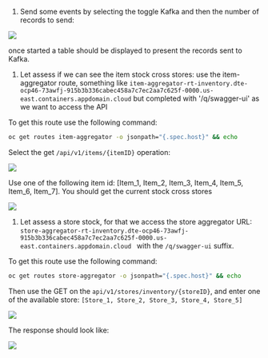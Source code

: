 

  
1. Send some events by selecting the toggle Kafka and then the number of records to send:

  ![](./images/run-simulation.png)

  once started a table should be displayed to present the records sent to Kafka. 

1. Let assess if we can see the item stock cross stores: use the item-aggregator route, something like ` item-aggregator-rt-inventory.dte-ocp46-73awfj-915b3b336cabec458a7c7ec2aa7c625f-0000.us-east.containers.appdomain.cloud ` but completed with '/q/swagger-ui' as we want to access the API
  
  To get this route use the following command:

  ```sh
  oc get routes item-aggregator -o jsonpath="{.spec.host}" && echo
  ```

   Select the get `/api/v1/items/{itemID}` operation:

  ![](./images/items-stock-req.png)

  Use one of the following item id: [Item_1, Item_2, Item_3, Item_4, Item_5, Item_6, Item_7]. You should get 
  the current stock cross stores

  ![](./images/item-stock-response.png)

1. Let assess a store stock, for that we access the store aggregator URL: `store-aggregator-rt-inventory.dte-ocp46-73awfj-915b3b336cabec458a7c7ec2aa7c625f-0000.us-east.containers.appdomain.cloud ` with the `/q/swagger-ui` suffix.

  To get this route use the following command:

  ```sh
  oc get routes store-aggregator -o jsonpath="{.spec.host}" && echo
  ```

  Then use the GET on the `api/v1/stores/inventory/{storeID}`, and enter one of the available store: `[Store_1, Store_2, Store_3, Store_4, Store_5]`

  ![](./images/store-stock-req.png)

  The response should look like:

  ![](./images/store-stock-response.png)




